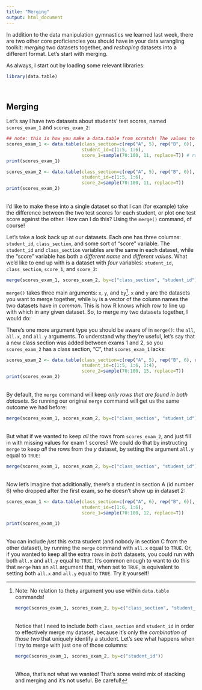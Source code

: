 ```yaml
---
title: "Merging"
output: html_document
---
```


In addition to the data manipulation gymnastics we learned last week, there are two other core proficiencies you should have in your data wrangling toolkit: *merging* two datasets together, and *reshaping* datasets into a different format. Let's start with merging.

As always, I start out by loading some relevant libraries:
```r
library(data.table)
```
<br> 

## Merging
Let's say I have two datasets about students' test scores, named `scores_exam_1` and `scores_exam_2`:
```r
## note: this is how you make a data.table from scratch! The values to the left of the "=" are column names, the vectors to the right are the values. You should recognize most of these functions, except "sample". Type ?sample into your console to learn what it does.
scores_exam_1 <- data.table(class_section=c(rep("A", 5), rep("B", 6)),
                            student_id=c(1:5, 1:6),
                            score_1=sample(70:100, 11, replace=T)) # randomly generate some plausible test scores
print(scores_exam_1)

scores_exam_2 <- data.table(class_section=c(rep("A", 5), rep("B", 6)),
                            student_id=c(1:5, 1:6),
                            score_2=sample(70:100, 11, replace=T))
print(scores_exam_2)
```

<br>
I'd like to make these into a single dataset so that I can (for example) take the difference between the two test scores for each student, or plot one test score against the other. How can I do this? Using the `merge()` command, of course!

Let's take a look back up at our datasets. Each one has three columns: `student_id`, `class_section`, and some sort of "score" variable. The `student_id` and `class_section` variables are the same in each dataset, while the "score" variable has both a *different name* and *different values*. What we'd like to end up with is a dataset with *four* variables: `student_id`, `class_section`, `score_1`, and `score_2`:
```r
merge(scores_exam_1, scores_exam_2, by=c("class_section", "student_id"))
```

`merge()` takes three main arguments: `x`, `y`, and `by`[^1]. `x` and `y` are the datasets you want to merge together, while `by` is a vector of the column names the two datasets have in *common*. This is how R knows which row to line up with which in any given dataset. So, to merge my two datasets together, I would do: 

[^1]: Note: No relation to the`by` argument you use within `data.table` commands!
```r
merge(scores_exam_1, scores_exam_2, by=c("class_section", "student_id"))
```
<br>
Notice that I need to include *both* `class_section` and `student_id` in order to effectively merge my dataset, because it's only the *combination of those two* that uniquely identify a student. Let's see what happens when I try to merge with just one of those columns:
```r
merge(scores_exam_1, scores_exam_2, by=c("student_id"))
```
<br>
Whoa, that's not what we wanted! That's some weird mix of stacking and merging and it's not useful. Be careful! 

There's one more argument type you should be aware of in `merge()`: the `all`, `all.x`, and `all.y` arguments. To understand why they're useful, let's say that a new class section was added between exams 1 and 2, so you `scores_exam_2` has a class section, "C", that `scores_exam_1` lacks:
```r
scores_exam_2 <- data.table(class_section=c(rep("A", 5), rep("B", 6), rep("C", 4)),
                            student_id=c(1:5, 1:6, 1:4),
                            score_2=sample(70:100, 15, replace=T))
print(scores_exam_2)
```
<br>
By default, the `merge` command will keep *only rows that are found in both datasets*. So running our original `merge` command will get us the same outcome we had before:
```r
merge(scores_exam_1, scores_exam_2, by=c("class_section", "student_id"))
```
<br>
But what if we wanted to keep *all* the rows from `scores_exam_2`, and just fill in with missing values for exam 1 scores? We could do that by instructing `merge` to keep *all* the rows from the *y* dataset, by setting the argument `all.y` equal to `TRUE`:
```r
merge(scores_exam_1, scores_exam_2, by=c("class_section", "student_id"), all.y=TRUE)
```
<br>
Now let's imagine that additionally, there's a student in section A (id number 6) who dropped after the first exam, so he doesn't show up in dataset 2:
```r
scores_exam_1 <- data.table(class_section=c(rep("A", 6), rep("B", 6)),
                            student_id=c(1:6, 1:6),
                            score_1=sample(70:100, 12, replace=T))

print(scores_exam_1)
```
<br>
You can include *just* this extra student (and nobody in section C from the other dataset), by running the `merge` command with `all.x` equal to `TRUE`. Or, if you wanted to keep all the extra rows in *both* datasets, you could run with both `all.x` and `all.y` equal to `TRUE`. It's common enough to want to do this that `merge` has an `all` argument that, when set to `TRUE`, is equivalent to setting both `all.x` and `all.y` equal to  `TRUE`. Try it yourself!


